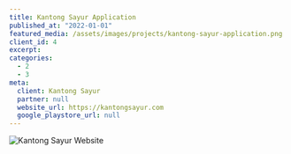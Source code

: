 ```yaml
---
title: Kantong Sayur Application
published_at: "2022-01-01"
featured_media: /assets/images/projects/kantong-sayur-application.png
client_id: 4
excerpt:
categories:
  - 2
  - 3
meta:
  client: Kantong Sayur
  partner: null
  website_url: https://kantongsayur.com
  google_playstore_url: null
---
```


![Kantong Sayur Website](https://sawirstudio.com/storage/7/YTzrHjaYpg6OHLpQxmkCj8MN0aTwl5-metaYmxvYg==-.png)
